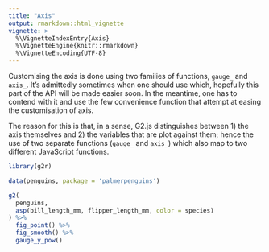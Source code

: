 ```yaml
---
title: "Axis"
output: rmarkdown::html_vignette
vignette: >
  %\VignetteIndexEntry{Axis}
  %\VignetteEngine{knitr::rmarkdown}
  %\VignetteEncoding{UTF-8}
---
```


Customising the axis is done using two families of functions, `gauge_` and `axis_`. It's admittedly sometimes when one should use which, hopefully this part of the API will be made easier soon. In the meantime, one has to contend with it and use the few convenience function that attempt at easing the customisation of axis.

The reason for this is that, in a sense, G2.js distinguishes between 1) the axis themselves and 2) the variables that are plot against them; hence the use of two separate functions (`gauge_` and `axis_`) which also map to two different JavaScript functions.

```r
library(g2r)

data(penguins, package = 'palmerpenguins')

g2(
  penguins, 
  asp(bill_length_mm, flipper_length_mm, color = species)
) %>% 
  fig_point() %>%
  fig_smooth() %>%  
  gauge_y_pow() 
```

